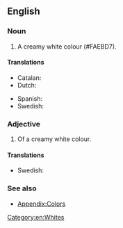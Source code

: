==English==

===Noun===
{{en-noun|-}}

# A creamy white colour (#FAEBD7).
#: {{color panel|FAEBD7}}

====Translations====
{{trans-top|colour}}
* Catalan: {{t+|ca|blanc trencat}}
* Dutch: {{t|nl|gebroken wit}}
{{trans-mid}}
* Spanish: {{t|es|blanco roto}}
* Swedish: {{t|sv|antikvit}}
{{trans-bottom}}

===Adjective===
{{en-adj|-}}

# Of a creamy white colour.

====Translations====
{{trans-top|colour}}
* Swedish: {{t|sv|antikvit}}
{{trans-mid}}
{{trans-bottom}}

===See also===
* [[Appendix:Colors]]

[[Category:en:Whites]]